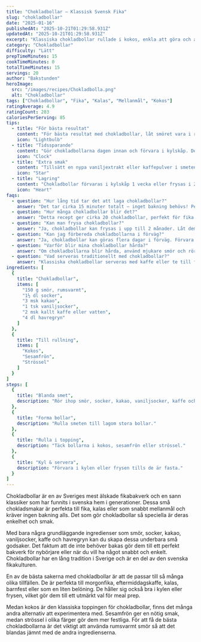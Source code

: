 ```yaml
---
title: "Chokladbollar – Klassisk Svensk Fika"
slug: "chokladbollar"
date: "2025-01-16"
publishedAt: "2025-10-21T01:29:58.931Z"
updatedAt: "2025-10-21T01:29:58.931Z"
excerpt: "Klassiska chokladbollar rullade i kokos, enkla att göra och alltid uppskattade till fika, kalas eller mellanmål. Perfekt sötsak för alla tillfällen! Prova vårt recept idag."
category: "Chokladbollar"
difficulty: "Lätt"
prepTimeMinutes: 15
cookTimeMinutes: 0
totalTimeMinutes: 15
servings: 20
author: "Bakstunden"
heroImage:
  src: "/images/recipes/Chokladbolla.png"
  alt: "Chokladbollar"
tags: ["Chokladbollar", "Fika", "Kalas", "Mellanmål", "Kokos"]
ratingAverage: 4.9
ratingCount: 203
caloriesPerServing: 85
tips:
  - title: "För bästa resultat"
    content: "För bästa resultat med chokladbollar, låt smöret vara i rumstemperatur så att det blir mjukt och lätt att arbeta med. Detta ger perfekt konsistens och underbara chokladbollar som hela familjen älskar."
    icon: "Lightbulb"
  - title: "Tidssparande"
    content: "Gör chokladbollarna dagen innan och förvara i kylskåp. De blir ännu godare när de får stå och smakar fantastiskt till fika eller som mellanmål för hela familjen."
    icon: "Clock"
  - title: "Extra smak"
    content: "Tillsätt en nypa vaniljextrakt eller kaffepulver i smeten för mer aromatiska chokladbollar som smakar som på konditori. En underbar lyxig touch som gör fikan extra speciell!"
    icon: "Star"
  - title: "Lagring"
    content: "Chokladbollar förvaras i kylskåp 1 vecka eller frysas i 2 månader. Låt dem tina i rumstemperatur för bästa konsistens och den perfekta smaken."
    icon: "Heart"
faqs:
  - question: "Hur lång tid tar det att laga chokladbollar?"
    answer: "Det tar cirka 15 minuter totalt – inget bakning behövs! Perfekt för snabb fika eller kalas som hela familjen älskar och som barnen kan hjälpa till med."
  - question: "Hur många chokladbollar blir det?"
    answer: "Detta recept ger cirka 20 chokladbollar, perfekt för fika eller kalas. Servera med kaffe eller te för en klassisk svensk upplevelse."
  - question: "Kan man frysa chokladbollar?"
    answer: "Ja, chokladbollar kan frysas i upp till 2 månader. Låt dem tina i rumstemperatur för att behålla den perfekta konsistensen och den underbara smaken."
  - question: "Kan jag förbereda chokladbollarna i förväg?"
    answer: "Ja, chokladbollar kan göras flera dagar i förväg. Förvara i kylskåp så smakar de fantastiskt när det är dags för fika eller kalas."
  - question: "Varför blir mina chokladbollar hårda?"
    answer: "Om chokladbollarna blir hårda, använd mjukare smör och rör försiktigt. Låt dem stå i rumstemperatur en stund för att få den perfekta konsistensen."
  - question: "Vad serveras traditionellt med chokladbollar?"
    answer: "Klassiska chokladbollar serveras med kaffe eller te till fika. En traditionell svensk sötsak som alla älskar och som ger familjen en underbar fikastund!"
ingredients: [
  {
    title: "Chokladbollar",
    items: [
      "150 g smör, rumsvarmt",
      "1½ dl socker",
      "3 msk kakao",
      "1 tsk vaniljsocker",
      "2 msk kallt kaffe eller vatten",
      "4 dl havregryn"
    ]
  },
  {
    title: "Till rullning",
    items: [
      "Kokos",
      "Sesamfrön",
      "Strössel"
    ]
  }
]
steps: [
  {
    title: "Blanda smet",
    description: "Rör ihop smör, socker, kakao, vaniljsocker, kaffe och havregryn till en jämn smet."
  },
  {
    title: "Forma bollar",
    description: "Rulla smeten till lagom stora bollar."
  },
  {
    title: "Rulla i topping",
    description: "Täck bollarna i kokos, sesamfrön eller strössel."
  },
  {
    title: "Kyl & servera",
    description: "Förvara i kylen eller frysen tills de är fasta."
  }
]
---
```


Chokladbollar är en av Sveriges mest älskade fikabakverk och en sann klassiker som har funnits i svenska hem i generationer. Dessa små chokladsmakar är perfekta till fika, kalas eller som snabbt mellanmål och kräver ingen bakning alls. Det som gör chokladbollar så speciella är deras enkelhet och smak.

Med bara några grundläggande ingredienser som smör, socker, kakao, vaniljsocker, kaffe och havregryn kan du skapa dessa underbara små godsaker. Det faktum att de inte behöver bakas gör dem till ett perfekt bakverk för nybörjare eller när du vill ha något snabbt och enkelt. Chokladbollar har en lång tradition i Sverige och är en del av den svenska fikakulturen.

En av de bästa sakerna med chokladbollar är att de passar till så många olika tillfällen. De är perfekta till morgonfika, eftermiddagskaffe, kalas, barnfest eller som en liten belöning. De håller sig också bra i kylen eller frysen, vilket gör dem till ett utmärkt val för meal prep.

Medan kokos är den klassiska toppingen för chokladbollar, finns det många andra alternativ att experimentera med. Sesamfrön ger en nötig smak, medan strössel i olika färger gör dem mer festliga. För att få de bästa chokladbollarna är det viktigt att använda rumsvarmt smör så att det blandas jämnt med de andra ingredienserna.